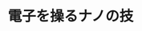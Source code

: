 ﻿---
title: "電子を操るナノの技"
category: "その他"
vol: 49
interviewee: "青柳 克信 "
url: ""
tags: ["物理","電子","ナノ","量子","理学"]
pdf: "49-4.pdf"
career: ""
pdfurl: "49-4/49-4.pdf"
preface: "物理その他の世紀といわれた20世紀、量子物理その他により今まで説明できなかった現象が次々と解明されるようになった。青柳教授も、量子物理その他によってナノオーダーの物理現象を解明しようとしている一人である。今回はすずかけ台キャン49-4.pdfにある青柳を伺った。"
---
